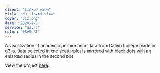 ```yaml
---
client: "Linked view"
title: "d3 linked view"
cover: "viz.png"
date: "2020-1-9"
service: "d3.js"
color: "#8e9d31"
---
```



A visualization of academic performance data from Calvin College made in d3.js. Data selected in one scatterplot is mirrored with black dots with an enlarged radius in the second plot

View the project [here](https://sambeebe.github.io/d3-linked-view/ "d3").
